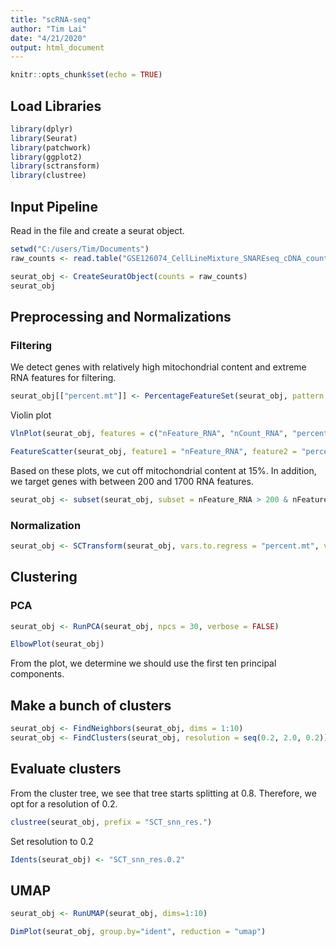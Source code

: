 ```yaml
---
title: "scRNA-seq"
author: "Tim Lai"
date: "4/21/2020"
output: html_document
---
```


```r
knitr::opts_chunk$set(echo = TRUE)
```

## Load Libraries

```r
library(dplyr)
library(Seurat)
library(patchwork)
library(ggplot2)
library(sctransform)
library(clustree)
```

## Input Pipeline
Read in the file and create a seurat object.

```r
setwd("C:/users/Tim/Documents")
raw_counts <- read.table("GSE126074_CellLineMixture_SNAREseq_cDNA_counts.tsv")

seurat_obj <- CreateSeuratObject(counts = raw_counts)
seurat_obj
```

## Preprocessing and Normalizations

### Filtering
We detect genes with relatively high mitochondrial content and extreme RNA features for filtering.
```r
seurat_obj[["percent.mt"]] <- PercentageFeatureSet(seurat_obj, pattern = "^MT-")
```

Violin plot
```r
VlnPlot(seurat_obj, features = c("nFeature_RNA", "nCount_RNA", "percent.mt"), ncol = 3)
```

```r
FeatureScatter(seurat_obj, feature1 = "nFeature_RNA", feature2 = "percent.mt")
```


Based on these plots, we cut off mitochondrial content at 15%. In addition, we target genes with between 200 and 1700 RNA features.
```r
seurat_obj <- subset(seurat_obj, subset = nFeature_RNA > 200 & nFeature_RNA < 1700 & percent.mt < 15 & percent.mt > 2)
```

### Normalization
```r
seurat_obj <- SCTransform(seurat_obj, vars.to.regress = "percent.mt", verbose = FALSE)
```
## Clustering
### PCA
```r
seurat_obj <- RunPCA(seurat_obj, npcs = 30, verbose = FALSE)

```


```r
ElbowPlot(seurat_obj)
```

From the plot, we determine we should use the first ten principal components.

## Make a bunch of clusters

```r
seurat_obj <- FindNeighbors(seurat_obj, dims = 1:10)
seurat_obj <- FindClusters(seurat_obj, resolution = seq(0.2, 2.0, 0.2))
```

## Evaluate clusters
From the cluster tree, we see that tree starts splitting at 0.8. Therefore, we opt for a resolution of 0.2.
```r
clustree(seurat_obj, prefix = "SCT_snn_res.")
```

Set resolution to 0.2
```r
Idents(seurat_obj) <- "SCT_snn_res.0.2"
```

## UMAP
```r
seurat_obj <- RunUMAP(seurat_obj, dims=1:10)
```

```r
DimPlot(seurat_obj, group.by="ident", reduction = "umap")
```
